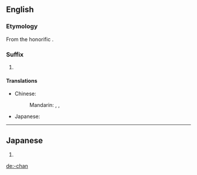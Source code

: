 ==English==

===Etymology===
From the {{etyl|ja|en}} honorific {{m|ja|ちゃん}}.

===Suffix===
{{en-suffix}}

# {{lb|en|anime and manga fandom}} {{non-gloss definition|Appended to a person's name or nickname to indicate familiarity or cuteness.}}

====Translations====
{{trans-top|nominal affix indicating familiarity}}
* Chinese:
*: Mandarin: {{t+|cmn|小|tr=xiǎo-|sc=Hani}}, {{t+|cmn|醬|sc=Hani}}, {{t+|cmn|酱|tr=-jiàng|sc=Hani}}
{{trans-mid}}
* Japanese: {{t+|ja|ちゃん|tr=-chan}}
{{trans-bottom}}

----

==Japanese==
{{ja-romaji}}

# {{ja-romanization of|ちゃん}}

[[de:-chan]]